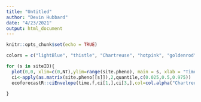 ```yaml
---
title: "Untitled"
author: "Devin Hubbard"
date: "4/23/2021"
output: html_document
---
```


```r
knitr::opts_chunk$set(echo = TRUE)
```


```r
colors = c("lightBlue", "thistle", "Chartreuse", "hotpink", "goldenrod", "red3", "aquamarine", "black")
```


```r
for (s in siteID){
  plot(0,0, xlim=c(0,NT),ylim=range(site.pheno), main = s, xlab = "Time (in days)", ylab = "gcc")
  ci<-apply(as.matrix(site.pheno[[s]]),2,quantile,c(0.025,0.5,0.975))
  ecoforecastR::ciEnvelope(time.f,ci[1,],ci[3,],col=col.alpha("Chartreuse",0.6))

}
```

